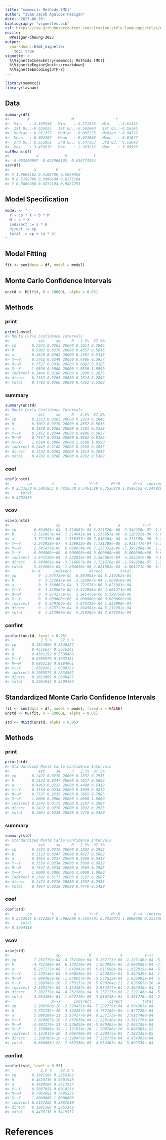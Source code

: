 ```yaml
---
title: "semmcci: Methods (MC)"
author: "Ivan Jacob Agaloos Pesigan"
date: "2023-08-10"
bibliography: "vignettes.bib"
csl: https://raw.githubusercontent.com/citation-style-language/styles/master/apa.csl
nocite: |
  @Pesigan-Cheung-2023
output:
  rmarkdown::html_vignette:
    toc: true
vignette: >
  %\VignetteIndexEntry{semmcci: Methods (MC)}
  %\VignetteEngine{knitr::rmarkdown}
  %\VignetteEncoding{UTF-8}
---
```


<!-- vignettes/methods-mc.Rmd is generated from .setup/vignettes/methods-mc.Rmd.orig. Please edit that file -->






```r
library(semmcci)
library(lavaan)
```

## Data




```r
summary(df)
#>        X                   M                   Y           
#>  Min.   :-3.199558   Min.   :-3.371276   Min.   :-3.61432  
#>  1st Qu.:-0.636035   1st Qu.:-0.692640   1st Qu.:-0.66146  
#>  Median : 0.011377   Median : 0.007125   Median :-0.04726  
#>  Mean   :-0.003207   Mean   :-0.023968   Mean   :-0.01677  
#>  3rd Qu.: 0.651951   3rd Qu.: 0.647363   3rd Qu.: 0.62640  
#>  Max.   : 3.470910   Max.   : 2.963216   Max.   : 3.09950
colMeans(df)
#>            X            M            Y 
#> -0.003206987 -0.023968103 -0.016774294
var(df)
#>           X         M         Y
#> X 1.0600162 0.5108780 0.5069458
#> M 0.5108780 0.9996606 0.6272104
#> Y 0.5069458 0.6272104 0.9837255
```

## Model Specification


```r
model <- "
  Y ~ cp * X + b * M
  M ~ a * X
  indirect := a * b
  direct := cp
  total := cp + (a * b)
"
```

## Model Fitting


```r
fit <- sem(data = df, model = model)
```

## Monte Carlo Confidence Intervals


```r
unstd <- MC(fit, R = 20000L, alpha = 0.05)
```

## Methods

### print


```r
print(unstd)
#> Monte Carlo Confidence Intervals
#>             est     se     R   2.5%  97.5%
#> cp       0.2333 0.0263 20000 0.1814 0.2846
#> b        0.5082 0.0270 20000 0.4557 0.5616
#> a        0.4820 0.0265 20000 0.4301 0.5338
#> Y~~Y     0.5462 0.0244 20000 0.4986 0.5937
#> M~~M     0.7527 0.0338 20000 0.6862 0.8185
#> X~~X     1.0590 0.0000 20000 1.0590 1.0590
#> indirect 0.2449 0.0188 20000 0.2090 0.2835
#> direct   0.2333 0.0263 20000 0.1814 0.2846
#> total    0.4782 0.0266 20000 0.4262 0.5309
```

### summary


```r
summary(unstd)
#> Monte Carlo Confidence Intervals
#>             est     se     R   2.5%  97.5%
#> cp       0.2333 0.0263 20000 0.1814 0.2846
#> b        0.5082 0.0270 20000 0.4557 0.5616
#> a        0.4820 0.0265 20000 0.4301 0.5338
#> Y~~Y     0.5462 0.0244 20000 0.4986 0.5937
#> M~~M     0.7527 0.0338 20000 0.6862 0.8185
#> X~~X     1.0590 0.0000 20000 1.0590 1.0590
#> indirect 0.2449 0.0188 20000 0.2090 0.2835
#> direct   0.2333 0.0263 20000 0.1814 0.2846
#> total    0.4782 0.0266 20000 0.4262 0.5309
```

### coef


```r
coef(unstd)
#>        cp         b         a      Y~~Y      M~~M      X~~X  indirect    direct 
#> 0.2333230 0.5081833 0.4819530 0.5461589 0.7526879 1.0589562 0.2449205 0.2333230 
#>     total 
#> 0.4782435
```

### vcov


```r
vcov(unstd)
#>                     cp             b            a          Y~~Y          M~~M
#> cp        6.894981e-04 -3.516867e-04 3.721576e-06 -2.542958e-07  1.545476e-06
#> b        -3.516867e-04  7.314641e-04 1.536357e-06  4.126932e-06  6.088854e-06
#> a         3.721576e-06  1.536357e-06 7.038364e-04  4.721309e-06  3.237332e-06
#> Y~~Y     -2.542958e-07  4.126932e-06 4.721309e-06  5.931447e-04 -5.397208e-06
#> M~~M      1.545476e-06  6.088854e-06 3.237332e-06 -5.397208e-06  1.140217e-03
#> X~~X      0.000000e+00  0.000000e+00 0.000000e+00  0.000000e+00  0.000000e+00
#> indirect -1.675720e-04  3.532916e-04 3.584667e-04  4.255567e-06  4.854275e-06
#> direct    6.894981e-04 -3.516867e-04 3.721576e-06 -2.542958e-07  1.545476e-06
#> total     5.219262e-04  1.604858e-06 3.621883e-04  4.001271e-06  6.399750e-06
#>          X~~X      indirect        direct        total
#> cp          0 -1.675720e-04  6.894981e-04 5.219262e-04
#> b           0  3.532916e-04 -3.516867e-04 1.604858e-06
#> a           0  3.584667e-04  3.721576e-06 3.621883e-04
#> Y~~Y        0  4.255567e-06 -2.542958e-07 4.001271e-06
#> M~~M        0  4.854275e-06  1.545476e-06 6.399750e-06
#> X~~X        0  0.000000e+00  0.000000e+00 0.000000e+00
#> indirect    0  3.529709e-04 -1.675720e-04 1.853990e-04
#> direct      0 -1.675720e-04  6.894981e-04 5.219262e-04
#> total       0  1.853990e-04  5.219262e-04 7.073251e-04
```

### confint


```r
confint(unstd, level = 0.95)
#>              2.5 %    97.5 %
#> cp       0.1813609 0.2846457
#> b        0.4556637 0.5616141
#> a        0.4301192 0.5338460
#> Y~~Y     0.4985579 0.5937181
#> M~~M     0.6862110 0.8184961
#> X~~X     1.0589562 1.0589562
#> indirect 0.2089575 0.2834562
#> direct   0.1813609 0.2846457
#> total    0.4261843 0.5309186
```

## Standardized Monte Carlo Confidence Intervals


```r
fit <- sem(data = df, model = model, fixed.x = FALSE)
unstd <- MC(fit, R = 20000L, alpha = 0.05)
```


```r
std <- MCStd(unstd, alpha = 0.05)
```

## Methods

### print


```r
print(std)
#> Standardized Monte Carlo Confidence Intervals
#>             est     se     R   2.5%  97.5%
#> cp       0.2422 0.0270 20000 0.1892 0.2953
#> b        0.5123 0.0247 20000 0.4627 0.5602
#> a        0.4963 0.0237 20000 0.4489 0.5418
#> Y~~Y     0.5558 0.0234 20000 0.5098 0.6019
#> M~~M     0.7537 0.0235 20000 0.7065 0.7985
#> X~~X     1.0000 0.0000 20000 1.0000 1.0000
#> indirect 0.2542 0.0175 20000 0.2197 0.2887
#> direct   0.2422 0.0270 20000 0.1892 0.2953
#> total    0.4964 0.0239 20000 0.4476 0.5420
```

### summary


```r
summary(std)
#> Standardized Monte Carlo Confidence Intervals
#>             est     se     R   2.5%  97.5%
#> cp       0.2422 0.0270 20000 0.1892 0.2953
#> b        0.5123 0.0247 20000 0.4627 0.5602
#> a        0.4963 0.0237 20000 0.4489 0.5418
#> Y~~Y     0.5558 0.0234 20000 0.5098 0.6019
#> M~~M     0.7537 0.0235 20000 0.7065 0.7985
#> X~~X     1.0000 0.0000 20000 1.0000 1.0000
#> indirect 0.2542 0.0175 20000 0.2197 0.2887
#> direct   0.2422 0.0270 20000 0.1892 0.2953
#> total    0.4964 0.0239 20000 0.4476 0.5420
```

### coef


```r
coef(std)
#>        cp         b         a      Y~~Y      M~~M      X~~X  indirect    direct 
#> 0.2422015 0.5122827 0.4962890 0.5557501 0.7536972 1.0000000 0.2542403 0.2422015 
#>     total 
#> 0.4964418
```

### vcov


```r
vcov(std)
#>                     cp             b             a          Y~~Y          M~~M
#> cp        7.282779e-04 -4.752106e-04  6.237173e-06 -1.229146e-04 -5.989485e-06
#> b        -4.752106e-04  6.125120e-04  1.642942e-05 -3.060508e-04 -1.640917e-05
#> a         6.237173e-06  1.642942e-05  5.611590e-04 -1.652819e-04 -5.557632e-04
#> Y~~Y     -1.229146e-04 -3.060508e-04 -1.652819e-04  5.492649e-04  1.636993e-04
#> M~~M     -5.989485e-06 -1.640917e-05 -5.557632e-04  1.636993e-04  5.510681e-04
#> X~~X      1.208780e-20 -2.733152e-20  5.090204e-21  2.020607e-20 -4.993279e-21
#> indirect -2.328475e-04  3.124387e-04  2.954377e-04 -2.362630e-04 -2.926850e-04
#> direct    7.282779e-04 -4.752106e-04  6.237173e-06 -1.229146e-04 -5.989485e-06
#> total     4.954305e-04 -1.627720e-04  3.016748e-04 -3.591776e-04 -2.986745e-04
#>                   X~~X      indirect        direct         total
#> cp        1.208780e-20 -2.328475e-04  7.282779e-04  4.954305e-04
#> b        -2.733152e-20  3.124387e-04 -4.752106e-04 -1.627720e-04
#> a         5.090204e-21  2.954377e-04  6.237173e-06  3.016748e-04
#> Y~~Y      2.020607e-20 -2.362630e-04 -1.229146e-04 -3.591776e-04
#> M~~M     -4.993279e-21 -2.926850e-04 -5.989485e-06 -2.986745e-04
#> X~~X      1.169606e-32 -1.121914e-20  1.208780e-20  8.686663e-22
#> indirect -1.121914e-20  3.066708e-04 -2.328475e-04  7.382336e-05
#> direct    1.208780e-20 -2.328475e-04  7.282779e-04  4.954305e-04
#> total     8.686663e-22  7.382336e-05  4.954305e-04  5.692539e-04
```

### confint


```r
confint(std, level = 0.95)
#>              2.5 %    97.5 %
#> cp       0.1891588 0.2953162
#> b        0.4626739 0.5601948
#> a        0.4488589 0.5417857
#> Y~~Y     0.5097851 0.6018754
#> M~~M     0.7064682 0.7985256
#> X~~X     1.0000000 1.0000000
#> indirect 0.2197282 0.2887010
#> direct   0.1891588 0.2953162
#> total    0.4476136 0.5419957
```

# References
